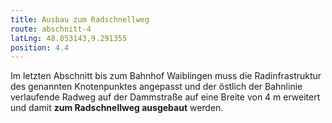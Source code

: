 ```yaml
---
title: Ausbau zum Radschnellweg
route: abschnitt-4
latLng: 48.853143,9.291355
position: 4.4
---
```

Im letzten Abschnitt bis zum Bahnhof Waiblingen muss die Radinfrastruktur des genannten Knotenpunktes angepasst und der östlich der Bahnlinie verlaufende Radweg auf der Dammstraße auf eine Breite von 4 m erweitert und damit **zum Radschnellweg ausgebaut** werden.
